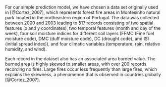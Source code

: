 For our simple prediction model, we have chosen a data set originally used in [@Cortez_2007], which represents forest fire areas in Montesinho natural park located in the northeastern region of Portugal. The data was collected between 2000 and 2003 leading to 517 records consisting of two spatial features (x and y coordinates), two temporal features (month and day of the week), four soil moisture indices for different soil layers (FFMC (Fine fuel moisture code), DMC (duff moisture code), DC (drought code), and ISI (initial spread index)), and four climatic variables (temperature, rain, relative humidity, and wind).

Each record in the dataset also has an associated area burned value. The burned area is highly skewed to smaller areas, with over 200 records recording no fires. Large fires occur less frequently than large fires, which explains the skewness, a phenomenon that is observed in countries globally [@Cortez_2007].
